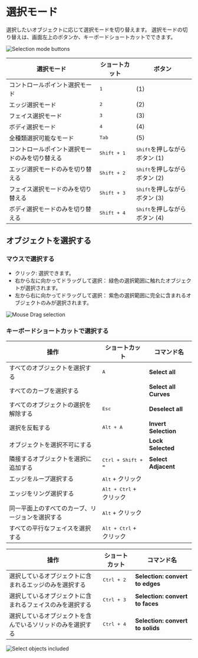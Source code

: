 # 選択モード

選択したいオブジェクトに応じて選択モードを切り替えます。
選択モードの切り替えは、画面左上のボタンか、キーボードショートカットでできます。

![Selection mode buttons](/img/selection-mode-buttons.png)

| 選択モード                                     | ショートカット       | ボタン                                |
| ---------------------------------------------- | -------------------- | ------------------------------------- |
| コントロールポイント選択モード                 | <kbd>1</kbd>         | (1)                                   |
| エッジ選択モード                               | <kbd>2</kbd>         | (2)                                   |
| フェイス選択モード                             | <kbd>3</kbd>         | (3)                                   |
| ボディ選択モード                               | <kbd>4</kbd>         | (4)                                   |
| 全種類選択可能なモード                         | <kbd>Tab</kbd>       | (5)                                   |
| コントロールポイント選択モードのみを切り替える | <kbd>Shift + 1</kbd> | <kbd>Shift</kbd>を押しながらボタン (1) |
| エッジ選択モードのみを切り替える               | <kbd>Shift + 2</kbd> | <kbd>Shift</kbd>を押しながらボタン (2) |
| フェイス選択モードのみを切り替える             | <kbd>Shift + 3</kbd> | <kbd>Shift</kbd>を押しながらボタン (3) |
| ボディ選択モードのみを切り替える               | <kbd>Shift + 4</kbd> | <kbd>Shift</kbd>を押しながらボタン (4) |

## オブジェクトを選択する

### マウスで選択する

- クリック: 選択できます。
- 右から左に向かってドラッグして選択： 緑色の選択範囲に触れたオブジェクトが選択されます。
- 左から右に向かってドラッグして選択： 紫色の選択範囲に完全に含まれるオブジェクトのみが選択されます。

![Mouse Drag selection](/img/mouse-drag-selection.gif)

### キーボードショートカットで選択する

| 操作                                             | ショートカット                   | コマンド名            |
| ------------------------------------------------ | -------------------------------- | --------------------- |
| すべてのオブジェクトを選択する                   | <kbd>A</kbd>                     | **Select all**        |
| すべてのカーブを選択する                         |                                  | **Select all Curves** |
| すべてのオブジェクトの選択を解除する             | <kbd>Esc</kbd>                   | **Deselect all**      |
| 選択を反転する                                   | <kbd>Alt + A</kbd>               | **Invert Selection**  |
| オブジェクトを選択不可にする                     |                                  | **Lock Selected**     |
| 隣接するオブジェクトを選択に追加する             | <kbd>Ctrl + Shift + =</kbd>      | **Select Adjacent**   |
| エッジをループ選択する                           | <kbd>Alt</kbd> + クリック        |                       |
| エッジをリング選択する                           | <kbd>Alt + Ctrl</kbd> + クリック |                       |
| 同一平面上のすべてのカーブ、リージョンを選択する | <kbd>Alt</kbd> + クリック           |                       |
| すべての平行なフェイスを選択する                 | <kbd>Alt + Ctrl</kbd> + クリック |                       |

| 操作                                                       | ショートカット      | コマンド名                       |
| ---------------------------------------------------------- | ------------------- | -------------------------------- |
| 選択しているオブジェクトに含まれるエッジのみを選択する     | <kbd>Ctrl + 2</kbd> | **Selection: convert to edges**  |
| 選択しているオブジェクトに含まれるフェイスのみを選択する   | <kbd>Ctrl + 3</kbd> | **Selection: convert to faces**  |
| 選択しているオブジェクトを含んでいるソリッドのみを選択する | <kbd>Ctrl + 4</kbd> | **Selection: convert to solids** |

![Select objects included](/img/select-objects-included.gif)


